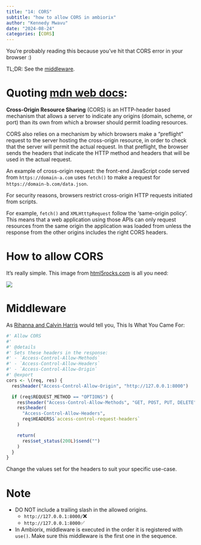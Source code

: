 ```yaml
---
title: "14: CORS"
subtitle: "how to allow CORS in ambiorix"
author: "Kennedy Mwavu"
date: "2024-08-24"
categories: [CORS]
---
```


You're probably reading this because you've hit that CORS error in your browser :)

TL;DR: See the [middleware](https://github.com/kennedymwavu/ambiorix-examples/tree/main/14_cors).

# Quoting [mdn web docs](https://developer.mozilla.org/en-US/docs/Web/HTTP/CORS):

**Cross-Origin Resource Sharing** (CORS) is an HTTP-header based mechanism that
allows a server to indicate any origins (domain, scheme, or port) than its own
from which a browser should permit loading resources.

CORS also relies on a mechanism by which browsers make a "preflight" request
to the server hosting the cross-origin resource, in order to check that the
server will permit the actual request. In that preflight, the browser sends
the headers that indicate the HTTP method and headers that will be used in the
actual request.

An example of cross-origin request: the front-end JavaScript code served from
`https://domain-a.com` uses `fetch()` to make a request for `https://domain-b.com/data.json`.

For security reasons, browsers restrict cross-origin HTTP requests initiated
from scripts.

For example, `fetch()` and `XMLHtttpRequest` follow the 'same-origin policy'.
This means that a web application using those APIs can only request resources
from the same origin the application was loaded from unless the response
from the other origins includes the right CORS headers.

# How to allow CORS

It's really simple. This image from [html5rocks.com](https://www.html5rocks.com/static/images/cors_server_flowchart.png) is all you need:

![](./cors_server_flowchart.png)

# Middleware

As [Rihanna and Calvin Harris](https://www.youtube.com/watch?v=kOkQ4T5WO9E) would tell you, This Is What You Came For:

```r
#' Allow CORS
#'
#' @details
#' Sets these headers in the response:
#' - `Access-Control-Allow-Methods`
#' - `Access-Control-Allow-Headers`
#' - `Access-Control-Allow-Origin`
#' @export
cors <- \(req, res) {
  res$header("Access-Control-Allow-Origin", "http://127.0.0.1:8000")

  if (req$REQUEST_METHOD == "OPTIONS") {
    res$header("Access-Control-Allow-Methods", "GET, POST, PUT, DELETE")
    res$header(
      "Access-Control-Allow-Headers",
      req$HEADERS$`access-control-request-headers`
    )

    return(
      res$set_status(200L)$send("")
    )
  }
}
```

Change the values set for the headers to suit your specific use-case.

# Note

- DO NOT include a trailing slash in the allowed origins.
    - `http://127.0.0.1:8000/`❌
    - `http://127.0.0.1:8000`✅
- In Ambiorix, middleware is executed in the order it is registered with 
`use()`. Make sure this middleware is the first one in the sequence.

